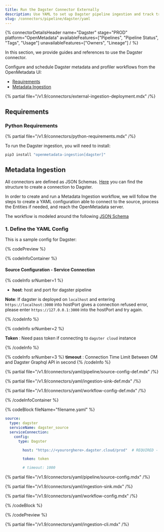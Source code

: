 ```yaml
---
title: Run the Dagster Connector Externally
description: Use YAML to set up Dagster pipeline ingestion and track transformations, dependencies, and metadata flows.
slug: /connectors/pipeline/dagster/yaml
---
```


{% connectorDetailsHeader
name="Dagster"
stage="PROD"
platform="OpenMetadata"
availableFeatures=["Pipelines", "Pipeline Status", "Tags", "Usage"]
unavailableFeatures=["Owners", "Lineage"]
/ %}


In this section, we provide guides and references to use the Dagster connector.

Configure and schedule Dagster metadata and profiler workflows from the OpenMetadata UI:

- [Requirements](#requirements)
- [Metadata Ingestion](#metadata-ingestion)

{% partial file="/v1.9/connectors/external-ingestion-deployment.mdx" /%}

## Requirements

### Python Requirements

{% partial file="/v1.9/connectors/python-requirements.mdx" /%}

To run the Dagster ingestion, you will need to install:

```bash
pip3 install "openmetadata-ingestion[dagster]"
```

## Metadata Ingestion

All connectors are defined as JSON Schemas.
[Here](https://github.com/open-metadata/OpenMetadata/blob/main/openmetadata-spec/src/main/resources/json/schema/entity/services/connections/pipeline/dagsterConnection.json)
you can find the structure to create a connection to Dagster.

In order to create and run a Metadata Ingestion workflow, we will follow
the steps to create a YAML configuration able to connect to the source,
process the Entities if needed, and reach the OpenMetadata server.

The workflow is modeled around the following
[JSON Schema](https://github.com/open-metadata/OpenMetadata/blob/main/openmetadata-spec/src/main/resources/json/schema/metadataIngestion/workflow.json)

### 1. Define the YAML Config

This is a sample config for Dagster:

{% codePreview %}

{% codeInfoContainer %}

#### Source Configuration - Service Connection

{% codeInfo srNumber=1 %}

- **host**: host and port for dagster pipeline

**Note**: If dagster is deployed on `localhost` and entering `https://localhost:3000` into hostPort gives a connection refused error, please enter `https://127.0.0.1:3000` into the hostPort and try again.

{% /codeInfo %}

{% codeInfo srNumber=2 %}

**Token** : Need pass token if connecting to `dagster cloud` instance

{% /codeInfo %}

{% codeInfo srNumber=3 %}
**timeout** : Connection Time Limit Between OM and Dagster Graphql API in second
{% /codeInfo %}


{% partial file="/v1.9/connectors/yaml/pipeline/source-config-def.mdx" /%}

{% partial file="/v1.9/connectors/yaml/ingestion-sink-def.mdx" /%}

{% partial file="/v1.9/connectors/yaml/workflow-config-def.mdx" /%}

{% /codeInfoContainer %}

{% codeBlock fileName="filename.yaml" %}


```yaml {% isCodeBlock=true %}
source:
  type: dagster
  serviceName: dagster_source
  serviceConnection:
    config:
      type: Dagster
```
```yaml {% srNumber=1 %}
        host: "https://<yourorghere>.dagster.cloud/prod"  # REQUIRED - Dagster instance URL
```
```yaml {% srNumber=2 %}
        token: token
```
```yaml {% srNumber=3 %}
        # timeout: 1000
```

{% partial file="/v1.9/connectors/yaml/pipeline/source-config.mdx" /%}

{% partial file="/v1.9/connectors/yaml/ingestion-sink.mdx" /%}

{% partial file="/v1.9/connectors/yaml/workflow-config.mdx" /%}

{% /codeBlock %}

{% /codePreview %}

{% partial file="/v1.9/connectors/yaml/ingestion-cli.mdx" /%}
